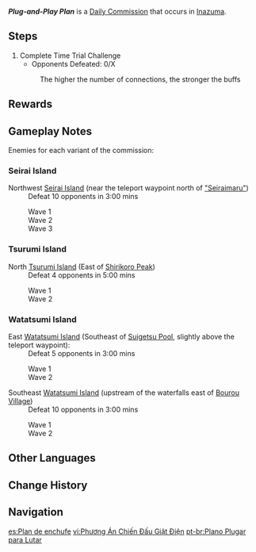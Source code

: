 {{Quest Infobox
|id             = 31190; 31191; 31192; 31193
|type           = Commission
|image          = Plug-And-Play Plan.png
|summary        = Complete the trial; defeat the group of enemies within the allotted time.
|startLocation  = [[Seirai Island]], [[Inazuma]]
|startLocation2 = [[Tsurumi Island]], Inazuma
|startLocation3 = [[Watatsumi Island]], Inazuma
|other          = *AR-Dependent Rewards
|region         = Inazuma
|characters     = Traveler
}}
'''''Plug-and-Play Plan''''' is a [[Daily Commission]] that occurs in [[Inazuma]].

==Steps==
{{Quest Description|A band of rogues has appeared out in the wild, threatening the safety of the surrounding area. Head over there and take them out. Who knows &mdash; you might make wonderous use out of the nearby [[Thunder Sakura Bough]]s and [[Nimbus Gem]]s.}}
# Complete Time Trial Challenge
#* Opponents Defeated: 0/X<!--displayed after starting the challenge-->
#: The higher the number of connections, the stronger the buffs

==Rewards==
{{Commission Rewards|full}}

==Gameplay Notes==
Enemies for each variant of the commission:

===Seirai Island===
; Northwest [[Seirai Island]] (near the teleport waypoint north of [["Seiraimaru"]])
: Defeat 10 opponents in 3:00 mins
:; Wave 1 {{Enemy List|Electro Samachurl;Anemo Specter;Crackling Axe Mitachurl}}
:; Wave 2 {{Enemy List|Pyro Hilichurl Shooter;Cryo Hilichurl Shooter;Crackling Axe Mitachurl;Hydro Specter}}
:; Wave 3 {{Enemy List|Geo Specter*2;Electro Abyss Mage}}

===Tsurumi Island===
; North [[Tsurumi Island]] (East of [[Shirikoro Peak]])
: Defeat 4 opponents in 5:00 mins
:; Wave 1
:: {{Enemy|Ruin Defender|x=2}}
:; Wave 2
:: {{Enemy|Ruin Cruiser|x=2}}

===Watatsumi Island===
; East [[Watatsumi Island]] (Southeast of [[Suigetsu Pool]], slightly above the teleport waypoint):
: Defeat 5 opponents in 3:00 mins
:; Wave 1
:: {{Enemy|Nobushi: Jintouban|x=2}}
:; Wave 2 {{Enemy List|Nobushi: Hitsukeban;Nobushi: Jintouban;Nobushi: Kikouban}}

; Southeast [[Watatsumi Island]] (upstream of the waterfalls east of [[Bourou Village]])
: Defeat 10 opponents in 3:00 mins
:; Wave 1 {{Enemy List|Wooden Shield Hilichurl Guard*4;Hydro Specter}}
:; Wave 2 {{Enemy List|Hilichurl Berserker*2;Electro Hilichurl Grenadier;Hilichurl Grenadier;Anemo Specter}}

==Other Languages==
{{Other Languages
|en      = Plug-and-Play Plan
|zhs     = 插电战斗方案
|zhs_rm  = Chā Diàn Zhàndǒu Fāng'àn
|zht     = 插電戰鬥方案
|zht_rm  = Chā Diàn Zhàndǒu Fāng'àn
|zh_tl   = Plugging In Battle Plan
|ja      = 充電戦闘計画
|ja_rm   = Juuden Sentou Keikaku
|ja_tl   = Electric Charging Battle Plan
|ko      = 충전 전투 방안
|ko_rm   = Chungjeon Jeontu Bang'an
|ko_tl   = Charging Battle Plan
|es      = Plan de enchufe
|es_tl   = Plug Plan
|fr      = Plan de branchement rapide
|fr_tl   = Plan of Quick Plugging In
|ru      = План «включи и сражайся»
|ru_tl   = "Turn On and Battle" Plan
|th      = ปฏิบัติการต่อสู้แห่งสายฟ้า
|th_rm   = 
|th_tl   = Operation Battle of Lightning
|vi      = Phương Án Chiến Đấu Giật Điện
|vi_tl   = 
|de      = Kämpfen mit Stromanschluss
|de_tl   = Fighting with Power Connection
|id      = Rencana Tempur Setruman Listrik
|id_tl   = Electric Shock Battle Plan
|pt      = Plano Plugar para Lutar
|pt_tl   = Plug to Fight Plan
|tr      = Tak Çalıştır Planı
|tr_tl   = 
|it      = Piano pronto all'uso
|it_tl   = Ready-to-Use Plan
}}

==Change History==
{{Change History|2.1}}
==Navigation==
{{Commission Navbox|Basic}}

[[es:Plan de enchufe]]
[[vi:Phương Án Chiến Đấu Giật Điện]]
[[pt-br:Plano Plugar para Lutar]]